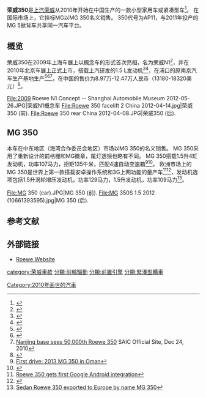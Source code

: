 {{Advert|time=2021-05-07T17:27:33+00:00}}
{{Infobox automobile
|image        = Roewe 350 facelift 2 China 2015-04-20.jpg
|name         = 荣威350
|manufacturer = [[上汽集团|上汽集团]]
|aka          = MG 350
|production   = 2010–2014
|model_years  = 2010–2015
|assembly     = {{CHN}}[[江蘇省|江蘇省]][[南京高新技术产业开发区|南京高新技术产业开发区]]<ref>{{cite web|url=http://www.zqzd.com/ProductCategory/Detail/R3276995|title=	荣威牌CSA7151ADAE型轿车|date=2017-07-06|publisher=專汽之都}}</ref>
|predecessor  = 
|successor    = [[荣威360|荣威360]]
|class        = C级小型家轿
|related      = [[MG_5|MG 5]]
|layout       = 前置前驱
|body_style   = 4门轿车
|engine       = 1.5 L 汽油直四引擎<br>1.5 L 涡轮增压汽油直四引擎
|transmission = {{ubl |6速手动 ||5速手动 |6速自动 |5速自动 |4速自动}}
|wheelbase    = {{convert|2650|mm|in|1|abbr=on}}
|length       = {{convert|4521|mm|1|abbr=on}} 
|width        = {{convert|1788|mm|1|abbr=on}} 
|height       = {{convert|1492|mm|1|abbr=on}} 
}}

'''荣威350'''是[[上汽集团|上汽]][[荣威|荣威]]从2010年开始在中国生产的一款小型家用车或紧凑型车<ref>{{Cite web|title=真正的中国版 荣威350车型史话|url=https://auto.163.com/10/0422/00/64R941F500084BSD.html|accessdate=2021-04-13|date=2010-04-22|last=网易|work=auto.163.com}}</ref>。
在国际市场上，它挂标MG以MG 350名义销售。
350代号为AP11，与2011年投产的MG 5掀背车共享同一汽车平台。

==概览==
荣威350在2009年上海车展上以概念车的形式首次亮相，名为荣威N1<ref>{{cite web|url=http://www.autocar.co.uk/News/NewsArticle/AllCars/248433/ |title=Roewe 350 to be built in UK |work=[[Autocar_(magazine)|Autocar]] |date=2010-03-24 |accessdate=2011-04-23}}</ref>，并在2010年北京车展上正式上市，搭载上汽研发的1.5 L发动机<ref>{{Cite web|title=荣威350发动机,知识介绍|url=https://www.diandong.com/zixun/111424.html|accessdate=2021-04-13|work=www.diandong.com}}</ref><ref>{{cite web|url=http://www.autocar.co.uk/CarReviews/FirstDrives/Roewe-350-1.5/248880/ |title=Roewe 350 review|work=[[Autocar_(magazine)|Autocar]]|date=2010-04-10 |accessdate=2011-04-23}}</ref>，在浦口的原南京汽车生产基地生产<ref>{{Cite web|title=浦口二期工程投产 成A级车型小排量发动机基地|url=https://auto.163.com/10/0317/10/61VJFGLB0008482L.html|accessdate=2021-04-13|date=2010-03-17|last=网易|work=auto.163.com}}</ref><ref>{{Cite web|title=3月17日荣威350将于南京工厂下线 主打3G概念|url=https://auto.163.com/10/0312/14/61J6C4MA000836P0.html|accessdate=2021-04-13|date=2010-03-12|last=网易|work=auto.163.com}}</ref><ref>[http://www.saicgroup.com/english/xwzx/13368.shtml Nanjing base sees 50,000th Roewe 350] SAIC Official Site, Dec 24, 2010</ref>，在中国的售价为8.97万-12.47万人民币（13180-18320美元）<ref>{{cite web|url=http://chinaautoweb.com/car-models/roewe-350/|title=Roewe 350 specifications}}</ref>。
<gallery>
File:2009 Roewe N1 Concept -- Shanghai Automobile Museum 2012-05-26.JPG|荣威N1概念车
File:Roewe 350 facelift 2 China 2012-04-14.jpg|荣威350 (前).
File:Roewe 350 rear China 2012-04-08.JPG|荣威350 (后).

</gallery>
==MG 350==
本车在中东地区（海湾合作委员会地区）市场以MG 350的名义销售。
MG 350采用了重新设计的前格栅和MG徽章，尾灯透镜也略有不同。
MG 350搭载1.5升4缸发动机，功率107马力，扭矩135牛米，匹配4速自动变速箱<ref>[https://www.drivearabia.com/news/2013/06/23/first-drive-2013-mg-350-in-oman/ First drive: 2013 MG 350 in Oman]</ref><ref>{{Cite web|title=技术不靓但恰到好处 荣威350技术解析|url=https://auto.163.com/10/0422/00/64R918QQ00084BSD.html|accessdate=2021-04-13|date=2010-04-22|last=网易|work=auto.163.com}}</ref>。
欧洲市场上的MG 350是世界上第一款搭载安卓操作系统和3G上网功能的量产车<ref>[https://www.motor1.com/news/21833/roewe-350-gets-first-google-android-integration/ Roewe 350 gets first Google Android integration]</ref><ref>{{Cite web|title=上汽集团将在英国生产荣威350轿车|url=https://auto.163.com/10/0325/10/62K6R934000835RJ.html|accessdate=2021-04-13|date=2010-03-25|last=网易|work=auto.163.com}}</ref>，发动机选项包括1.5升涡轮增压发动机，功率129马力，1.5升发动机，功率109马力<ref>[http://www.chinamobil.ru/eng/roewe/350/?view=props Sedan Roewe 350 exported to Europe by name MG 350]</ref>。
<gallery>
File:MG 350 (car).JPG|MG 350 (前).
File:MG 350S 1.5 2012 (10661393595).jpg|MG 350 (后).

</gallery>
==参考文献==
{{reflist}}

==外部链接==
* [http://www.roewe.com.cn/ Roewe Website] {{in lang|zh}}
[[category:荣威車款|category:荣威車款]]
[[Category:2010年面世的汽車|Category:2010年面世的汽車]]
[[分類:前輪驅動|分類:前輪驅動]]
[[分類:前置引擎|分類:前置引擎]]
[[分類:緊湊型轎車|分類:緊湊型轎車]]